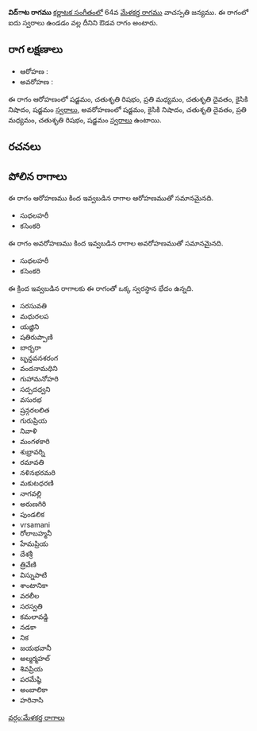 {{Infobox ragam
	| name          	= విద్ాట
	| synonym	    	= 
	| mela          	= 
	| chakra        	= 
	| janaka        	= 
	| type          	= ఔడవ
	| arohanam      	= {{svaraC|S|R2|M2|D2|N2|S'}} 
	| avarohanam    	= {{svaraC|S'|N2|D2|M2|R2|S}}
	| jeeva         	=
	| chhaya        	=
	| nyasa         	=
	| vishesha      	= 
	| equivalent  		= 
}}
{{కర్ణాటక సంగీత రాగాలు}}
'''విద్ాట రాగము''' [[కర్ణాటక సంగీతం]]లో 64వ [[మేళకర్త రాగము]] వాచస్పతి జన్యము.  ఈ రాగంలో ఐదు స్వరాలు ఉండడం వల్ల దీనిని ఔడవ రాగం అంటారు.


==రాగ లక్షణాలు==


* ఆరోహణ : {{svaraC|S|R2|M2|D2|N2|S'}} 
* అవరోహణ : {{svaraC|S'|N2|D2|M2|R2|S}}

ఈ రాగం ఆరోహణంలో షడ్జమం, చతుశృతి రిషభం, ప్రతి మధ్యమం, చతుశృతి దైవతం, కైసికి నిషాదం, షడ్జమం [[స్వరాలు]], అవరోహణంలో షడ్జమం, కైసికి నిషాదం, చతుశృతి దైవతం, ప్రతి మధ్యమం, చతుశృతి రిషభం, షడ్జమం [[స్వరాలు]] ఉంటాయి.

==రచనలు==



==పోలిన రాగాలు==
ఈ రాగం ఆరోహణము కింద ఇవ్వబడిన రాగాల ఆరోహణముతో సమానమైనది.
* సుధలహరీ
* కసెంకరి

ఈ రాగం అవరోహణము కింద ఇవ్వబడిన రాగాల అవరోహణముతో సమానమైనది.
* సుధలహరీ
* కసెంకరి

ఈ క్రింద ఇవ్వబడిన రాగాలకు ఈ రాగంతో ఒక్క స్వరస్థాన భేదం ఉన్నది.
* సరసువతి
* మధురలప
* యజ్ఞిని
* షతిరుప్పాణి
* బార్బరా
* బృన్దవనశరంగ
* వందనామధిని
* గుహామనోహరి
* సద్పదధ్వని
* వసురభ
* ష్రన్గరలలిత
* గురుప్రియ
* నివాళి
* మంగళకారి
* శుభ్రావర్ని
* రమావతి
* నళినభరమరి
* మకుటధరణి
* నాగవల్లి
* అరుణగిరి
* పుండలిక
* vrsamani
* రోలాబహ్మనీ
* హేమప్రియ
* దేశశ్రీ
* త్రివేణి
* విస్నుపాటి
* శాంటానికా
* వరలీల
* సరస్వతి
* కమలావడ్డి
* నడకా
* నిక
* జయభవానీ
* అల్మర్మహల్
* శివప్రియ
* పరమేష్ఠి
* అంబాలికా
* హరినాసి



[[వర్గం:మేళకర్త రాగాలు]]